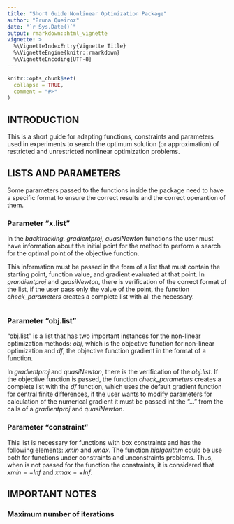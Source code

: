 ```yaml
---
title: "Short Guide Nonlinear Optimization Package"
author: "Bruna Queiroz"
date: "`r Sys.Date()`"
output: rmarkdown::html_vignette
vignette: >
  %\VignetteIndexEntry{Vignette Title}
  %\VignetteEngine{knitr::rmarkdown}
  %\VignetteEncoding{UTF-8}
---
```


```r
knitr::opts_chunk$set(
  collapse = TRUE,
  comment = "#>"
)
```

## INTRODUCTION

This is a short guide for adapting functions, constraints and parameters used in experiments to search the optimum solution (or approximation) of restricted and unrestricted nonlinear optimization problems. 

## LISTS AND PARAMETERS

Some parameters passed to the functions inside the package need to have a specific format to ensure the correct results and the correct operantion of them.

### Parameter "x.list"

In the _backtracking_, _gradientproj_, _quasiNewton_ functions the user must have information about the initial point for the method to perform a search for the optimal point of the objective function. 

This information must be passed in the form of a list that must contain the starting point, function value, and gradient evaluated at that point. In _grandientproj_ and _quasiNewton_, there is verification of the correct format of the list, if the user pass only the value of the point, the function *check_parameters* creates a complete list with all the necessary.

```r

```

### Parameter "obj.list"

"obj.list" is a list that has two important instances for the non-linear optimization methods: _obj_, which is the objective function for non-linear optimization and _df_, the objective function gradient in the format of a function.  

In _gradientproj_ and _quasiNewton_, there is the verification of the _obj.list_. If the objective function is passed, the function *check_parameters* creates a complete list with the _df_ function, which uses the default gradient function for central finite differences, if the user wants to modify parameters for calculation of the numerical gradient it must be passed int the "..." from the calls of a _gradientproj_ and _quasiNewton_.

### Parameter "constraint"
This list is necessary for functions with box constraints and has the following elements: _xmin_ and _xmax_. The function _hjalgorithm_ could be use both for functions under constraints and unconstraints problems. Thus, when is not passed for the function the constraints, it is considered that $xmin = -Inf$ and $xmax = +Inf$. 


## IMPORTANT NOTES

### Maximum number of iterations
